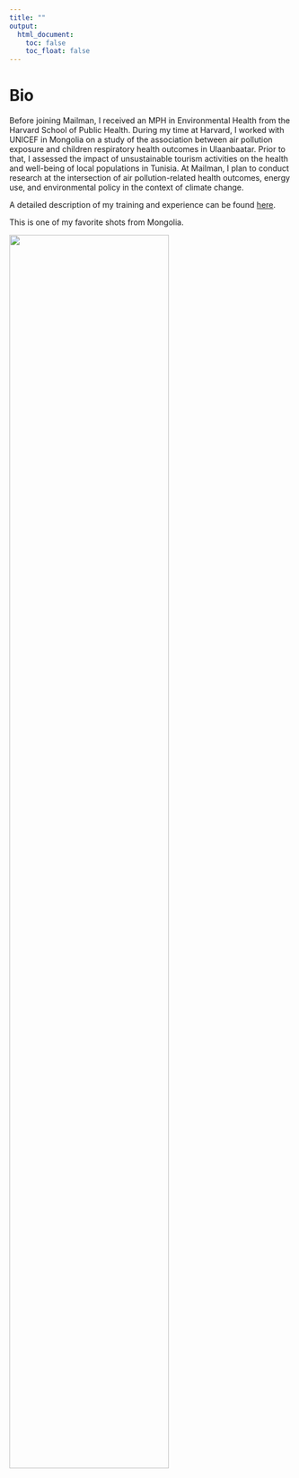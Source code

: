 ```yaml
---
title: ""
output: 
  html_document:
    toc: false
    toc_float: false
---
```


# Bio

Before joining Mailman, I received an MPH in Environmental Health from the Harvard School of Public Health. During my time at Harvard, I worked with UNICEF in Mongolia on a study of the association between air pollution exposure and children respiratory health outcomes in Ulaanbaatar. Prior to that, I assessed the impact of unsustainable tourism activities on the health and well-being of local populations in Tunisia. At Mailman, I plan to conduct research at the intersection of air pollution-related health outcomes, energy use, and environmental policy in the context of climate change.

A detailed description of my training and experience can be found [here](index.html).

This is one of my favorite shots from Mongolia. 

<img src="images/lake.jpg" style="width:75%">


